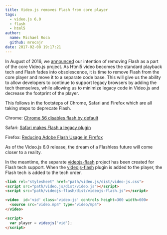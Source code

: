 ```yaml
---
title: Video.js removes Flash from core player
tags:
  - video.js 6.0
  - flash
  - html5
author:
  name: Michael Roca
  github: mrocajr
date: 2017-02-08 19:17:21
---
```


In August of 2016, we [announced] our intention of removing Flash as a part of the core Video.js project.
As Html5 video becomes the standard playback tech and Flash fades into obsolescence, it is time
to remove Flash from the core player and move it to a separate code base.  This will give us the ability
to allow developers to continue to support legacy browsers by adding the tech themselves, while allowing
us to minimize legacy code in Video.js and decrease the footprint of the player.

This follows in the footsteps of Chrome, Safari and Firefox which are all taking steps to deprecate Flash.

Chrome: [Chrome 56 disables flash by default]

Safari: [Safari makes Flash a legacy plugin]

Firefox: [Reducing Adobe Flash Usage in Firefox]

As of the Video.js 6.0 release, the dream of a Flashless future will come closer to a reality.

In the meantime, the separate [videojs-flash] project has been created for Flash tech support.
When the [videojs-flash] plugin is added to the player, the Flash tech is added to the tech order.

```html
<link rel="stylesheet" href="path/video.js/dist/video-js.css">
<script src="path/video.js/dist/video.js"></script>
<script src="path/videojs-flash/dist/videojs-flash.js"></script>

<video  id='vid' class='video-js' controls height=300 width=600>
  <source src="video.mp4" type="video/mp4">
</video>

<script>
  var player = videojs('vid');
</script>
```

[videojs-flash]: https://github.com/videojs/videojs-flash
[announced]: /blog/the-end-of-html-first/
[Chrome 56 disables flash by default]: https://blog.chromium.org/2016/12/roll-out-plan-for-html5-by-default.html
[Safari makes Flash a legacy plugin]: https://webkit.org/blog/6589/next-steps-for-legacy-plug-ins/
[Reducing Adobe Flash Usage in Firefox]: https://blog.mozilla.org/futurereleases/2016/07/20/reducing-adobe-flash-usage-in-firefox/
